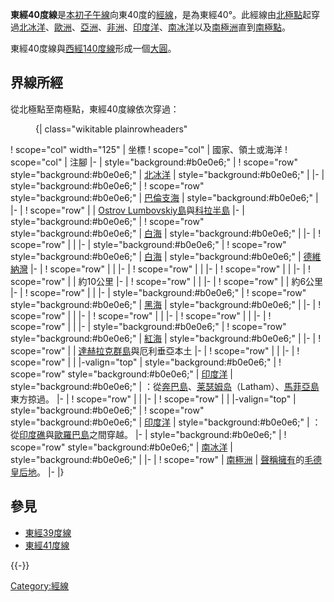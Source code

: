 {{Location map-line|lon=40}}
{{kml}}
'''東經40度線'''是[[本初子午線|本初子午線]]向東40度的[[經線|經線]]，是為東經40°。此經線由[[北極點|北極點]]起穿過[[北冰洋|北冰洋]]、[[歐洲|歐洲]]、[[亞洲|亞洲]]、[[非洲|非洲]]、[[印度洋|印度洋]]、[[南冰洋|南冰洋]]以及[[南極洲|南極洲]]直到[[南極點|南極點]]。

東經40度線與[[西經140度線|西經140度線]]形成一個[[大圓|大圓]]。

==界線所經==
從北極點至南極點，東經40度線依次穿過：

:{| class="wikitable plainrowheaders"
! scope="col" width="125" | 坐標
! scope="col" | 國家、領土或海洋
! scope="col" | 注腳
|-
| style="background:#b0e0e6;" | {{Coord|90|0|N|40|0|E|type:waterbody|name=Arctic Ocean}}
! scope="row" style="background:#b0e0e6;" | [[北冰洋|北冰洋]]
| style="background:#b0e0e6;" |
|-
| style="background:#b0e0e6;" | {{Coord|80|27|N|40|0|E|type:waterbody|name=Barents Sea}}
! scope="row" style="background:#b0e0e6;" | [[巴倫支海|巴倫支海]]
| style="background:#b0e0e6;" |
|-
| {{Coord|67|49|N|40|0|E|type:country|name=Russia}}
! scope="row" | {{RUS}}
| [[Ostrov_Lumbovskiy島|Ostrov Lumbovskiy島]]與[[科拉半島|科拉半島]]
|-
| style="background:#b0e0e6;" | {{Coord|66|25|N|40|0|E|type:waterbody|name=White Sea}}
! scope="row" style="background:#b0e0e6;" | [[白海|白海]]
| style="background:#b0e0e6;" |
|-
| {{Coord|65|49|N|40|0|E|type:country|name=Russia}}
! scope="row" | {{RUS}}
|
|-
| style="background:#b0e0e6;" | {{Coord|65|10|N|40|0|E|type:waterbody|name=White Sea}}
! scope="row" style="background:#b0e0e6;" | [[白海|白海]]
| style="background:#b0e0e6;" | [[德維納灣|德維納灣]]
|-
| {{Coord|64|45|N|40|0|E|type:country|name=Russia}}
! scope="row" | {{RUS}}
|
|-
| {{Coord|49|36|N|40|0|E|type:country|name=Ukraine}}
! scope="row" | {{UKR}}
|
|-
| {{Coord|49|9|N|40|0|E|type:country|name=Russia}}
! scope="row" | {{RUS}}
|
|-
| {{Coord|48|53|N|40|0|E|type:country|name=Ukraine}}
! scope="row" | {{UKR}}
| 約10公里
|-
| {{Coord|48|48|N|40|0|E|type:country|name=Russia}}
! scope="row" | {{RUS}}
|
|-
| {{Coord|48|17|N|40|0|E|type:country|name=Ukraine}}
! scope="row" | {{UKR}}
| 約6公里
|-
| {{Coord|48|13|N|40|0|E|type:country|name=Russia}}
! scope="row" | {{RUS}}
|
|-
| style="background:#b0e0e6;" | {{Coord|43|23|N|40|0|E|type:waterbody|name=Black Sea}}
! scope="row" style="background:#b0e0e6;" | [[黑海|黑海]]
| style="background:#b0e0e6;" |
|-
| {{Coord|40|57|N|40|0|E|type:country|name=Turkey}}
! scope="row" | {{TUR}}
|
|-
| {{Coord|36|49|N|40|0|E|type:country|name=Syria}}
! scope="row" | {{SYR}}
|
|-
| {{Coord|33|57|N|40|0|E|type:country|name=Iraq}}
! scope="row" | {{IRQ}}
|
|-
| {{Coord|32|1|N|40|0|E|type:country|name=Saudi Arabia}}
! scope="row" | {{SAU}}
|
|-
| style="background:#b0e0e6;" | {{Coord|20|15|N|40|0|E|type:waterbody|name=Red Sea}}
! scope="row" style="background:#b0e0e6;" | [[紅海|紅海]]
| style="background:#b0e0e6;" |
|-
| {{Coord|16|3|N|40|0|E|type:country|name=Eritrea}}
! scope="row" | {{ERI}}
| [[達赫拉克群島|達赫拉克群島]]與厄利垂亞本土
|-
| {{Coord|14|27|N|40|0|E|type:country|name=Ethiopia}}
! scope="row" | {{ETH}}
|
|-
| {{Coord|3|56|N|40|0|E|type:country|name=Kenya}}
! scope="row" | {{KEN}}
|
|-valign="top"
| style="background:#b0e0e6;" | {{Coord|3|22|S|40|0|E|type:waterbody|name=Indian Ocean}}
! scope="row" style="background:#b0e0e6;" | [[印度洋|印度洋]]
| style="background:#b0e0e6;" | {{TZA}}：從[[奔巴島|奔巴島]]、[[莱瑟姆岛|莱瑟姆岛]]（Latham）、[[馬菲亞島|馬菲亞島]]東方掠過。 
|-
| {{Coord|10|8|S|40|0|E|type:country|name=Tanzania}}
! scope="row" | {{TZA}}
|
|-
| {{Coord|10|49|S|40|0|E|type:country|name=Mozambique}}
! scope="row" | {{MOZ}}
|
|-valign="top"
| style="background:#b0e0e6;" | {{Coord|16|12|S|40|0|E|type:waterbody|name=Indian Ocean}}
! scope="row" style="background:#b0e0e6;" | [[印度洋|印度洋]]
| style="background:#b0e0e6;" | {{ATF}}：從[[印度礁|印度礁]]與[[歐羅巴島|歐羅巴島]]之間穿越。 
|-
| style="background:#b0e0e6;" | {{Coord|60|0|S|40|0|E|type:waterbody|name=Southern Ocean}}
! scope="row" style="background:#b0e0e6;" | [[南冰洋|南冰洋]]
| style="background:#b0e0e6;" |
|-
| {{Coord|68|52|S|40|0|E|type:country|name=Antarctica}}
! scope="row" | [[南極洲|南極洲]]
| {{NOR}}[[南極領地|聲稱擁有]]的[[毛德皇后地|毛德皇后地]]。
|-
|}

==參見==
*[[東經39度線|東經39度線]]
*[[東經41度線|東經41度線]]
{{-}}
{{geographical coordinates|state=collapsed}}

[[Category:經線|Category:經線]]
